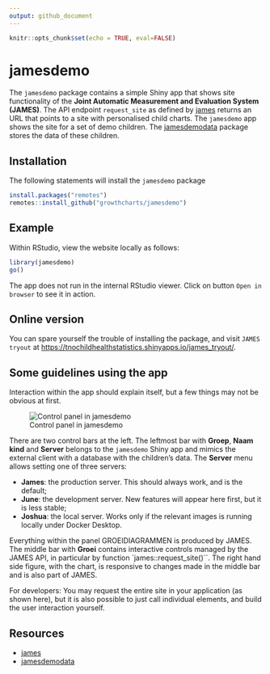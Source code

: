 ```yaml
---
output: github_document
---
```


<!-- README.md is generated from README.Rmd. Please edit that file -->


```r
knitr::opts_chunk$set(echo = TRUE, eval=FALSE)
```

# jamesdemo

The `jamesdemo` package contains a simple Shiny app that shows site functionality of the **Joint Automatic Measurement and Evaluation System (JAMES)**. The API endpoint `request_site` as defined by [james](https://github.com/growthcharts/james) returns an URL that points to a site with personalised child charts. The `jamesdemo` app shows the site for a set of demo children. The [jamesdemodata](https://github.com/growthcharts/jamesdemodata) package stores the data of these children.

## Installation

The following statements will install the `jamesdemo` package

```r
install.packages("remotes")
remotes::install_github("growthcharts/jamesdemo")
```

## Example

Within RStudio, view the website locally as follows:

```r
library(jamesdemo)
go()
```

The app does not run in the internal RStudio viewer. Click on button `Open in browser` to see it in action.

## Online version

You can spare yourself the trouble of installing the package, and visit 
`JAMES tryout` at <https://tnochildhealthstatistics.shinyapps.io/james_tryout/>.

## Some guidelines using the app

Interaction within the app should explain itself, but a few things may not be obvious at first.

![Control panel in jamesdemo ](inst/figures/JAMES_tryout.png)

There are two control bars at the left. The leftmost bar with **Groep**, **Naam kind** and **Server** belongs to the `jamesdemo` Shiny app and mimics the external client with a database with the children's data. The **Server** menu allows setting one of three servers: 

- **James**: the production server. This should always work, and is the default;
- **June**: the development server. New features will appear here first, but it is less stable;
- **Joshua**: the local server. Works only if the relevant images is running locally under Docker Desktop.

Everything within the panel GROEIDIAGRAMMEN is produced by JAMES. The middle bar with **Groei** contains interactive controls managed by the JAMES API, in particular by function `james::request_site()``. The right hand side figure, with the chart, is responsive to changes made in the middle bar and is also part of JAMES. 

For developers: You may request the entire site in your application (as shown here), but it is also possible to just call individual elements, and build the user interaction yourself.

## Resources

- [james](https://github.com/growthcharts/james)
- [jamesdemodata](https://github.com/growthcharts/jamesdemodata)
